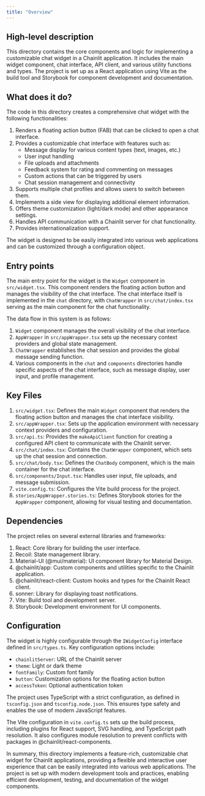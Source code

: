 ```yaml
---
title: "Overview"
---
```


## High-level description
This directory contains the core components and logic for implementing a customizable chat widget in a Chainlit application. It includes the main widget component, chat interface, API client, and various utility functions and types. The project is set up as a React application using Vite as the build tool and Storybook for component development and documentation.

## What does it do?
The code in this directory creates a comprehensive chat widget with the following functionalities:

1. Renders a floating action button (FAB) that can be clicked to open a chat interface.
2. Provides a customizable chat interface with features such as:
   - Message display for various content types (text, images, etc.)
   - User input handling
   - File uploads and attachments
   - Feedback system for rating and commenting on messages
   - Custom actions that can be triggered by users
   - Chat session management and connectivity
3. Supports multiple chat profiles and allows users to switch between them.
4. Implements a side view for displaying additional element information.
5. Offers theme customization (light/dark mode) and other appearance settings.
6. Handles API communication with a Chainlit server for chat functionality.
7. Provides internationalization support.

The widget is designed to be easily integrated into various web applications and can be customized through a configuration object.

## Entry points
The main entry point for the widget is the `Widget` component in `src/widget.tsx`. This component renders the floating action button and manages the visibility of the chat interface. The chat interface itself is implemented in the `chat` directory, with `ChatWrapper` in `src/chat/index.tsx` serving as the main component for the chat functionality.

The data flow in this system is as follows:
1. `Widget` component manages the overall visibility of the chat interface.
2. `AppWrapper` in `src/appWrapper.tsx` sets up the necessary context providers and global state management.
3. `ChatWrapper` establishes the chat session and provides the global message sending function.
4. Various components in the `chat` and `components` directories handle specific aspects of the chat interface, such as message display, user input, and profile management.

## Key Files
1. `src/widget.tsx`: Defines the main `Widget` component that renders the floating action button and manages the chat interface visibility.
2. `src/appWrapper.tsx`: Sets up the application environment with necessary context providers and configuration.
3. `src/api.ts`: Provides the `makeApiClient` function for creating a configured API client to communicate with the Chainlit server.
4. `src/chat/index.tsx`: Contains the `ChatWrapper` component, which sets up the chat session and connection.
5. `src/chat/body.tsx`: Defines the `ChatBody` component, which is the main container for the chat interface.
6. `src/components/Input.tsx`: Handles user input, file uploads, and message submission.
7. `vite.config.ts`: Configures the Vite build process for the project.
8. `stories/AppWrapper.stories.ts`: Defines Storybook stories for the `AppWrapper` component, allowing for visual testing and documentation.

## Dependencies
The project relies on several external libraries and frameworks:

1. React: Core library for building the user interface.
2. Recoil: State management library.
3. Material-UI (@mui/material): UI component library for Material Design.
4. @chainlit/app: Custom components and utilities specific to the Chainlit application.
5. @chainlit/react-client: Custom hooks and types for the Chainlit React client.
6. sonner: Library for displaying toast notifications.
7. Vite: Build tool and development server.
8. Storybook: Development environment for UI components.

## Configuration
The widget is highly configurable through the `IWidgetConfig` interface defined in `src/types.ts`. Key configuration options include:

- `chainlitServer`: URL of the Chainlit server
- `theme`: Light or dark theme
- `fontFamily`: Custom font family
- `button`: Customization options for the floating action button
- `accessToken`: Optional authentication token

The project uses TypeScript with a strict configuration, as defined in `tsconfig.json` and `tsconfig.node.json`. This ensures type safety and enables the use of modern JavaScript features.

The Vite configuration in `vite.config.ts` sets up the build process, including plugins for React support, SVG handling, and TypeScript path resolution. It also configures module resolution to prevent conflicts with packages in @chainlit/react-components.

In summary, this directory implements a feature-rich, customizable chat widget for Chainlit applications, providing a flexible and interactive user experience that can be easily integrated into various web applications. The project is set up with modern development tools and practices, enabling efficient development, testing, and documentation of the widget components.